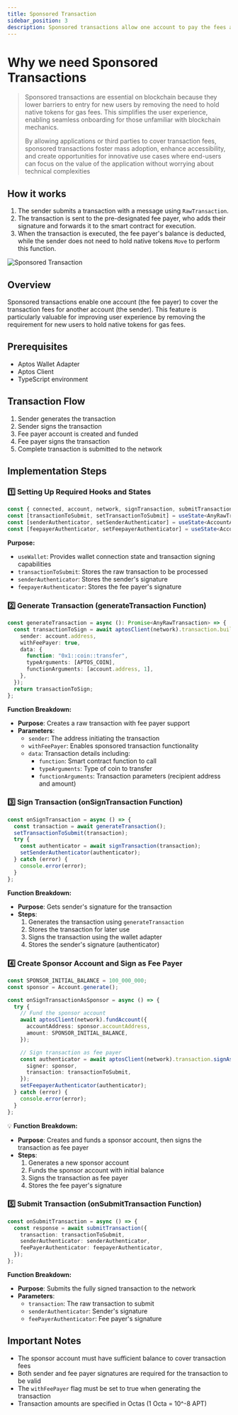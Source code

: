 ```yaml
---
title: Sponsored Transaction
sidebar_position: 3
description: Sponsored transactions allow one account to pay the fees associated with executing a transaction for another account, essentially setting up a fee payer
---
```


# Why we need Sponsored Transactions
> Sponsored transactions are essential on blockchain because they lower barriers to entry for new users by removing the need to hold native tokens for gas fees. This simplifies the user experience, enabling seamless onboarding for those unfamiliar with blockchain mechanics.
>
> By allowing applications or third parties to cover transaction fees, sponsored transactions foster mass adoption, enhance accessibility, and create opportunities for innovative use cases where end-users can focus on the value of the application without worrying about technical complexities

## How it works
1. The sender submits a transaction with a message using `RawTransaction`.
2. The transaction is sent to the pre-designated fee payer, who adds their signature and forwards it to the smart contract for execution.
3. When the transaction is executed, the fee payer's balance is deducted, while the sender does not need to hold native tokens `Move` to perform this function.

![Sponsored Transaction](../../imgs/sponsor.png)

## Overview
Sponsored transactions enable one account (the fee payer) to cover the transaction fees for another account (the sender). This feature is particularly valuable for improving user experience by removing the requirement for new users to hold native tokens for gas fees.

## Prerequisites
- Aptos Wallet Adapter
- Aptos Client
- TypeScript environment

## Transaction Flow
1. Sender generates the transaction
2. Sender signs the transaction
3. Fee payer account is created and funded
4. Fee payer signs the transaction
5. Complete transaction is submitted to the network

## Implementation Steps

### 1️⃣ Setting Up Required Hooks and States

```typescript
const { connected, account, network, signTransaction, submitTransaction } = useWallet();
const [transactionToSubmit, setTransactionToSubmit] = useState<AnyRawTransaction | null>(null);
const [senderAuthenticator, setSenderAuthenticator] = useState<AccountAuthenticator>();
const [feepayerAuthenticator, setFeepayerAuthenticator] = useState<AccountAuthenticator>();
```

**Purpose:**
- `useWallet`: Provides wallet connection state and transaction signing capabilities
- `transactionToSubmit`: Stores the raw transaction to be processed
- `senderAuthenticator`: Stores the sender's signature
- `feepayerAuthenticator`: Stores the fee payer's signature

### 2️⃣ Generate Transaction (generateTransaction Function)

```typescript
const generateTransaction = async (): Promise<AnyRawTransaction> => {
  const transactionToSign = await aptosClient(network).transaction.build.simple({
    sender: account.address,
    withFeePayer: true,
    data: {
      function: "0x1::coin::transfer",
      typeArguments: [APTOS_COIN],
      functionArguments: [account.address, 1],
    },
  });
  return transactionToSign;
};
```

**Function Breakdown:**
- **Purpose**: Creates a raw transaction with fee payer support
- **Parameters**:
  - `sender`: The address initiating the transaction
  - `withFeePayer`: Enables sponsored transaction functionality
  - `data`: Transaction details including:
    - `function`: Smart contract function to call
    - `typeArguments`: Type of coin to transfer
    - `functionArguments`: Transaction parameters (recipient address and amount)

### 3️⃣ Sign Transaction (onSignTransaction Function)

```typescript
const onSignTransaction = async () => {
  const transaction = await generateTransaction();
  setTransactionToSubmit(transaction);
  try {
    const authenticator = await signTransaction(transaction);
    setSenderAuthenticator(authenticator);
  } catch (error) {
    console.error(error);
  }
};
```

**Function Breakdown:**
- **Purpose**: Gets sender's signature for the transaction
- **Steps**:
  1. Generates the transaction using `generateTransaction`
  2. Stores the transaction for later use
  3. Signs the transaction using the wallet adapter
  4. Stores the sender's signature (authenticator)

### 4️⃣ Create Sponsor Account and Sign as Fee Payer

```typescript
const SPONSOR_INITIAL_BALANCE = 100_000_000;
const sponsor = Account.generate();

const onSignTransactionAsSponsor = async () => {
  try {
    // Fund the sponsor account
    await aptosClient(network).fundAccount({
      accountAddress: sponsor.accountAddress,
      amount: SPONSOR_INITIAL_BALANCE,
    });

    // Sign transaction as fee payer
    const authenticator = await aptosClient(network).transaction.signAsFeePayer({
      signer: sponsor,
      transaction: transactionToSubmit,
    });
    setFeepayerAuthenticator(authenticator);
  } catch (error) {
    console.error(error);
  }
};
```

💡 **Function Breakdown:**
- **Purpose**: Creates and funds a sponsor account, then signs the transaction as fee payer
- **Steps**:
  1. Generates a new sponsor account
  2. Funds the sponsor account with initial balance
  3. Signs the transaction as fee payer
  4. Stores the fee payer's signature

### 5️⃣ Submit Transaction (onSubmitTransaction Function)

```typescript
const onSubmitTransaction = async () => {
  const response = await submitTransaction({
    transaction: transactionToSubmit,
    senderAuthenticator: senderAuthenticator,
    feePayerAuthenticator: feepayerAuthenticator,
  });
};
```

**Function Breakdown:**
- **Purpose**: Submits the fully signed transaction to the network
- **Parameters**:
  - `transaction`: The raw transaction to submit
  - `senderAuthenticator`: Sender's signature
  - `feePayerAuthenticator`: Fee payer's signature

## Important Notes
- The sponsor account must have sufficient balance to cover transaction fees
- Both sender and fee payer signatures are required for the transaction to be valid
- The `withFeePayer` flag must be set to true when generating the transaction
- Transaction amounts are specified in Octas (1 Octa = 10^-8 APT)
